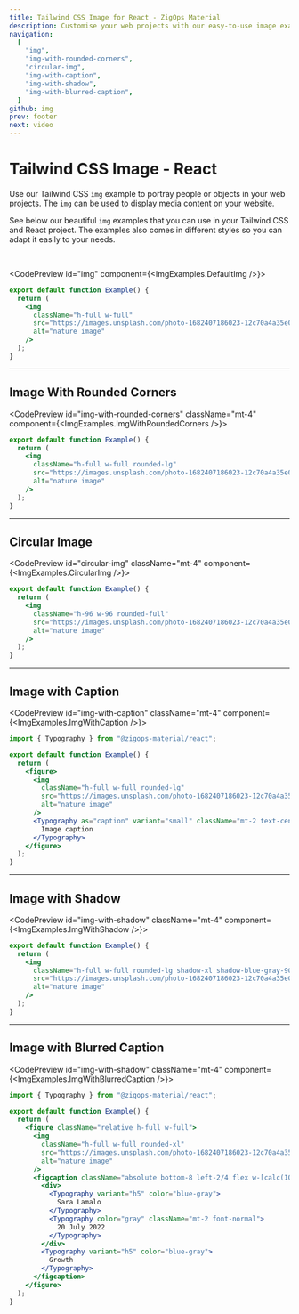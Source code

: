 ```yaml
---
title: Tailwind CSS Image for React - ZigOps Material
description: Customise your web projects with our easy-to-use image examples for Tailwind CSS and React using Material Design guidelines.
navigation:
  [
    "img",
    "img-with-rounded-corners",
    "circular-img",
    "img-with-caption",
    "img-with-shadow",
    "img-with-blurred-caption",
  ]
github: img
prev: footer
next: video
---
```


# Tailwind CSS Image - React

Use our Tailwind CSS <Code>img</Code> example to portray people or objects in your web projects. The <Code>img</Code> can be used to display media content on your website.

See below our beautiful <Code>img</Code> examples that you can use in your Tailwind CSS and React project. The examples also comes in different styles so you can adapt it easily to your needs.

<br />

<CodePreview id="img" component={<ImgExamples.DefaultImg />}>
```jsx
export default function Example() {
  return (
    <img
      className="h-full w-full"
      src="https://images.unsplash.com/photo-1682407186023-12c70a4a35e0?ixlib=rb-4.0.3&ixid=MnwxMjA3fDB8MHxwaG90by1wYWdlfHx8fGVufDB8fHx8&auto=format&fit=crop&w=2832&q=80"
      alt="nature image"
    />
  );
}
```
</CodePreview>

---

## Image With Rounded Corners

<CodePreview id="img-with-rounded-corners" className="mt-4" component={<ImgExamples.ImgWithRoundedCorners />}>
```jsx
export default function Example() {
  return (
    <img
      className="h-full w-full rounded-lg"
      src="https://images.unsplash.com/photo-1682407186023-12c70a4a35e0?ixlib=rb-4.0.3&ixid=MnwxMjA3fDB8MHxwaG90by1wYWdlfHx8fGVufDB8fHx8&auto=format&fit=crop&w=2832&q=80"
      alt="nature image"
    />
  );
}
```
</CodePreview>

---

## Circular Image

<CodePreview id="circular-img" className="mt-4" component={<ImgExamples.CircularImg />}>
```jsx
export default function Example() {
  return (
    <img
      className="h-96 w-96 rounded-full"
      src="https://images.unsplash.com/photo-1682407186023-12c70a4a35e0?ixlib=rb-4.0.3&ixid=MnwxMjA3fDB8MHxwaG90by1wYWdlfHx8fGVufDB8fHx8&auto=format&fit=crop&w=2832&q=80"
      alt="nature image"
    />
  );
}
```
</CodePreview>

---

## Image with Caption

<CodePreview id="img-with-caption" className="mt-4" component={<ImgExamples.ImgWithCaption />}>
```jsx
import { Typography } from "@zigops-material/react";

export default function Example() {
  return (
    <figure>
      <img
        className="h-full w-full rounded-lg"
        src="https://images.unsplash.com/photo-1682407186023-12c70a4a35e0?ixlib=rb-4.0.3&ixid=MnwxMjA3fDB8MHxwaG90by1wYWdlfHx8fGVufDB8fHx8&auto=format&fit=crop&w=2832&q=80"
        alt="nature image"
      />
      <Typography as="caption" variant="small" className="mt-2 text-center font-normal">
        Image caption
      </Typography>
    </figure>
  );
}
```
</CodePreview>

---

## Image with Shadow

<CodePreview id="img-with-shadow" className="mt-4" component={<ImgExamples.ImgWithShadow />}>
```jsx
export default function Example() {
  return (
    <img
      className="h-full w-full rounded-lg shadow-xl shadow-blue-gray-900/50"
      src="https://images.unsplash.com/photo-1682407186023-12c70a4a35e0?ixlib=rb-4.0.3&ixid=MnwxMjA3fDB8MHxwaG90by1wYWdlfHx8fGVufDB8fHx8&auto=format&fit=crop&w=2832&q=80"
      alt="nature image"
    />
  );
}
```
</CodePreview>

---

## Image with Blurred Caption

<CodePreview id="img-with-shadow" className="mt-4" component={<ImgExamples.ImgWithBlurredCaption />}>
```jsx
import { Typography } from "@zigops-material/react";

export default function Example() {
  return (
    <figure className="relative h-full w-full">
      <img
        className="h-full w-full rounded-xl"
        src="https://images.unsplash.com/photo-1682407186023-12c70a4a35e0?ixlib=rb-4.0.3&ixid=MnwxMjA3fDB8MHxwaG90by1wYWdlfHx8fGVufDB8fHx8&auto=format&fit=crop&w=2832&q=80"
        alt="nature image"
      />
      <figcaption className="absolute bottom-8 left-2/4 flex w-[calc(100%-4rem)] -translate-x-2/4 justify-between rounded-xl border border-white bg-white/75 py-4 px-6 shadow-lg shadow-black/5 saturate-200 backdrop-blur-sm">
        <div>
          <Typography variant="h5" color="blue-gray">
            Sara Lamalo
          </Typography>
          <Typography color="gray" className="mt-2 font-normal">
            20 July 2022
          </Typography>
        </div>
        <Typography variant="h5" color="blue-gray">
          Growth
        </Typography>
      </figcaption>
    </figure>
  );
}
```
</CodePreview>
